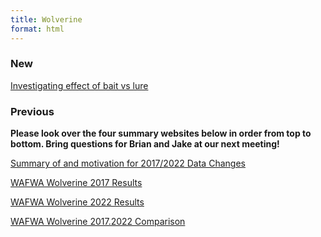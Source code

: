 ```yaml
---
title: Wolverine
format: html
---
```



### New

[Investigating effect of bait vs lure](WolverineBait.html)

### Previous

**Please look over the four summary websites below in order from top to bottom. Bring questions for Brian and Jake at our next meeting!**

[Summary of and motivation for 2017/2022 Data Changes](Motivation.for.Changes.html)

[WAFWA Wolverine 2017 Results](Wolverine2017.html)

[WAFWA Wolverine 2022 Results](Wolverine2022.html)

[WAFWA Wolverine 2017.2022 Comparison](Wolverine2017.2022.Comparison.html)
